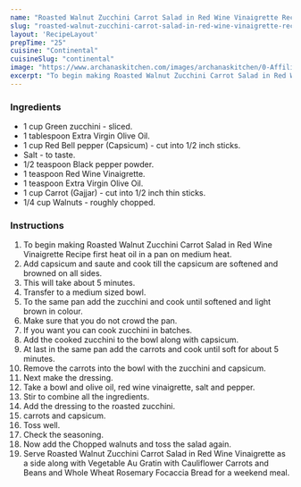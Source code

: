 ---
name: "Roasted Walnut Zucchini Carrot Salad in Red Wine Vinaigrette Recipe"
slug: "roasted-walnut-zucchini-carrot-salad-in-red-wine-vinaigrette-recipe"
layout: 'RecipeLayout'
prepTime: "25"
cuisine: "Continental"
cuisineSlug: "continental"
image: "https://www.archanaskitchen.com/images/archanaskitchen/0-Affiliate-Articles/Recipe_Collection/Roasted_Walnut_Zucchini_Carrot_Salad_in_Balsamic_vinaigrette_7_1600.jpg"
excerpt: "To begin making Roasted Walnut Zucchini Carrot Salad in Red Wine Vinaigrette Recipe first heat oil in a pan on medium heat"
---

### Ingredients

- 1 cup Green zucchini - sliced.
- 1 tablespoon Extra Virgin Olive Oil.
- 1 cup Red Bell pepper (Capsicum) - cut into 1/2 inch sticks.
- Salt - to taste.
- 1/2 teaspoon Black pepper powder.
- 1 teaspoon Red Wine Vinaigrette.
- 1 teaspoon Extra Virgin Olive Oil.
- 1 cup Carrot (Gajjar) - cut into 1/2 inch thin sticks.
- 1/4 cup Walnuts - roughly chopped.

### Instructions

1. To begin making Roasted Walnut Zucchini Carrot Salad in Red Wine Vinaigrette Recipe first heat oil in a pan on medium heat.
1. Add capsicum and saute and cook till the capsicum are softened and browned on all sides.
1. This will take about 5 minutes.
1. Transfer to a medium sized bowl.
1. To the same pan add the zucchini and cook until softened and light brown in colour.
1. Make sure that you do not crowd the pan.
1. If you want you can cook zucchini in batches.
1. Add the cooked zucchini to the bowl along with capsicum.
1. At last in the same pan add the carrots and cook until soft for about 5 minutes.
1. Remove the carrots into the bowl with the zucchini and capsicum.
1. Next make the dressing.
1. Take a bowl and olive oil, red wine vinaigrette, salt and pepper.
1. Stir to combine all the ingredients.
1. Add the dressing to the roasted zucchini.
1. carrots and capsicum.
1.  Toss well.
1. Check the seasoning.
1. Now add the Chopped walnuts and toss the salad again.
1. Serve Roasted Walnut Zucchini Carrot Salad in Red Wine Vinaigrette as a side along with Vegetable Au Gratin with Cauliflower Carrots and Beans and Whole Wheat Rosemary Focaccia Bread for a weekend meal.
